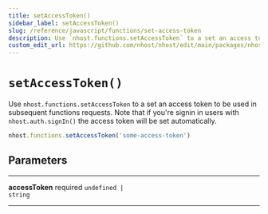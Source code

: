 ```yaml
---
title: setAccessToken()
sidebar_label: setAccessToken()
slug: /reference/javascript/functions/set-access-token
description: Use `nhost.functions.setAccessToken` to a set an access token to be used in subsequent functions requests. Note that if you're signin in users with `nhost.auth.signIn()` the access token will be set automatically.
custom_edit_url: https://github.com/nhost/nhost/edit/main/packages/nhost-js/src/clients/functions/index.ts#L155
---
```


# `setAccessToken()`

Use `nhost.functions.setAccessToken` to a set an access token to be used in subsequent functions requests. Note that if you're signin in users with `nhost.auth.signIn()` the access token will be set automatically.

```ts
nhost.functions.setAccessToken('some-access-token')
```

## Parameters

---

**<span className="parameter-name">accessToken</span>** <span className="optional-status">required</span> <code>undefined &#124; string</code>

---
